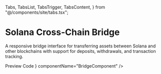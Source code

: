   Tabs,
  TabsList,
  TabsTrigger,
  TabsContent,
} from "@/components/site/tabs.tsx";

<HideTOC />

# Solana Cross-Chain Bridge
A responsive bridge interface for transferring assets between Solana and other blockchains with support for deposits, withdrawals, and transaction tracking.

<Tabs defaultValue="preview" className="">
  <TabsList>
    <TabsTrigger value="preview">Preview</TabsTrigger>
    <TabsTrigger value="code">Code</TabsTrigger>
  </TabsList>
  <TabsContent value="preview">
    <ComponentRenderer component={<BridgeComponent />} componentName="BridgeComponent" />
  </TabsContent>
  <TabsContent value="code">
    <CodeBlock filePath="src/components/templates/bridge/bridge-component.tsx" />
  </TabsContent>
</Tabs>
